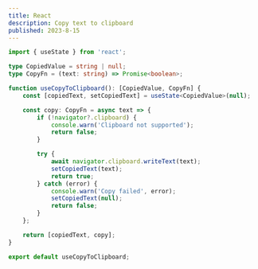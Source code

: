 ```yaml
---
title: React
description: Copy text to clipboard
published: 2023-8-15
---
```


```ts
import { useState } from 'react';

type CopiedValue = string | null;
type CopyFn = (text: string) => Promise<boolean>;

function useCopyToClipboard(): [CopiedValue, CopyFn] {
	const [copiedText, setCopiedText] = useState<CopiedValue>(null);

	const copy: CopyFn = async text => {
		if (!navigator?.clipboard) {
			console.warn('Clipboard not supported');
			return false;
		}

		try {
			await navigator.clipboard.writeText(text);
			setCopiedText(text);
			return true;
		} catch (error) {
			console.warn('Copy failed', error);
			setCopiedText(null);
			return false;
		}
	};

	return [copiedText, copy];
}

export default useCopyToClipboard;
```
